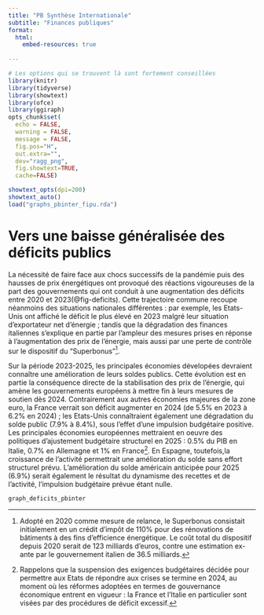```yaml
---
title: "PB Synthèse Internationale"
subtitle: "Finances publiques"
format: 
  html:
    embed-resources: true
        
---
```



```r
# Les options qui se trouvent là sont fortement conseillées
library(knitr)
library(tidyverse)
library(showtext) 
library(ofce)
library(ggiraph)
opts_chunk$set(
  echo = FALSE,
  warning = FALSE,
  message = FALSE,
  fig.pos="H", 
  out.extra="",
  dev="ragg_png",
  fig.showtext=TRUE,
  cache=FALSE)

showtext_opts(dpi=200)
showtext_auto()
load("graphs_pbinter_fipu.rda")
```

# Vers une baisse généralisée des déficits publics

La nécessité de faire face aux chocs successifs de la pandémie puis des hausses de prix énergétiques ont provoqué des réactions vigoureuses de la part des gouvernements qui ont conduit à une augmentation des déficits entre 2020 et 2023(@fig-deficits). Cette trajectoire commune recoupe néanmoins des situations nationales différentes : par exemple, les Etats-Unis ont affiché le déficit le plus élevé en 2023 malgré leur situation d'exportateur net d'énergie ; tandis que la dégradation des finances italiennes s'explique en partie par l'ampleur des mesures prises en réponse à l'augmentation des prix de l'énergie, mais aussi par une perte de contrôle sur le dispositif du "Superbonus"^[Adopté en 2020 comme mesure de relance, le Superbonus consistait initialement en un crédit d'impôt de 110% pour des rénovations de bâtiments à des fins d'efficience énergétique. Le coût total du dispositif depuis 2020 serait de 123 milliards d'euros, contre une estimation ex-ante par le gouvernement italien de 36.5 milliards.].

Sur la période 2023-2025, les principales économies dévelopées devraient connaître une amélioration de leurs soldes publics. Cette évolution est en partie la conséquence directe de la stabilisation des prix de l'énergie, qui amène les gouvernements européens à mettre fin à leurs mesures de soutien dès 2024. Contrairement aux autres économies majeures de la zone euro, la France verrait son déficit augmenter en 2024 (de 5.5% en 2023 à 6.2% en 2024) ; les Etats-Unis connaîtraient également une dégradation du solde public (7.9% à 8.4%), sous l'effet d'une impulsion budgétaire positive. Les principales économies européennes mettraient en oeuvre des politiques d'ajustement budgétaire structurel en 2025 : 0.5% du PIB en Italie, 0.7% en Allemagne et 1% en France^[Rappelons que la suspension des exigences budgétaires décidée pour permettre aux Etats de répondre aux crises se termine en 2024, au moment où les réformes adoptées en termes de gouvernance économique entrent en vigueur : la France et l'Italie en particulier sont visées par des procédures de déficit excessif.]. En Espagne, toutefois,la croissance de l'activité permettrait une amélioration du solde sans effort structurel prévu. L'amélioration du solde américain anticipée pour 2025 (6.9%) serait également le résultat du dynamisme des recettes et de l'activité, l'impulsion budgétaire prévue étant nulle.
```r
graph_deficits_pbinter
```

